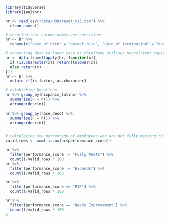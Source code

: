 ```r
library(tidyverse)
library(janitor)
```
```r
hr <- read_csv("data/HRDataset_v13.csv") %>% 
  clean_names()
```
```r
# ensuring that column names are consistent
hr <- hr %>% 
  rename(c("date_of_hire" = "dateof_hire", "date_of_termination" = "dateof_termination", "days_late_last_30" = "days_late_last30"))
```

```r
# converting data to lower case as dataframe utilises nconsistent capitalisation
hr <- data.frame(lapply(hr, function(x){
  if (is.character(x)) return(tolower(x))
  else return(x)
}))
hr <- hr %>% 
  mutate_if(is.factor, as.character)
```

```r
# estabishing baselines
hr %>% group_by(hispanic_latino) %>% 
  summarise(n = n()) %>% 
  arrange(desc(n))
```
```r
hr %>% group_by(race_desc) %>% 
  summarise(n = n()) %>% 
  arrange(desc(n))
```
```r

```

```r
# calculating the percentage of employees who are not fully meeting their performance requirements 
valid_rows <- sum(!is.na(hr$performance_score)) 

hr %>% 
  filter(performance_score != "Fully Meets") %>% 
  count()/valid_rows * 100
hr %>% 
  filter(performance_score != "Exceeds") %>% 
  count()/valid_rows * 100

hr %>% 
  filter(performance_score == "PIP") %>% 
  count()/valid_rows * 100

hr %>% 
  filter(performance_score == "Needs Improvement") %>% 
  count()/valid_rows * 100
6
```


